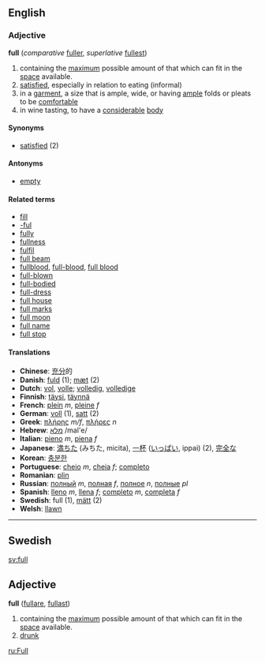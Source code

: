 ==English==
=== Adjective ===
'''full''' (''comparative'' [[fuller]], ''superlative'' [[fullest]])
# containing the [[maximum]] possible amount of that which can fit in the [[space]] available.
# [[satisfied]], especially in relation to eating (informal)
# in a [[garment]], a size that is ample, wide, or having [[ample]] folds or pleats to be [[comfortable]]
# in wine tasting, to have a [[considerable]] [[:w:wine|body]]
==== Synonyms ====
*[[satisfied]] (2)

==== Antonyms ====
*[[empty]]

====Related terms====
*[[fill]]
*[[-ful]]
*[[fully]]
*[[fullness]]
*[[fulfil]]<!-- how related? -->
*[[full beam]]
*[[fullblood]], [[full-blood]], [[full blood]]
*[[full-blown]]
*[[full-bodied]]
*[[full-dress]]
*[[full house]]
*[[full marks]]
*[[full moon]]
*[[full name]]
*[[full stop]]

==== Translations ====
*'''Chinese''': [[充分]]的
*'''Danish''': [[fuld]] (1); [[mæt]] (2)
*'''Dutch''': [[vol]], [[volle]]; [[volledig]], [[volledige]]
*'''Finnish''': [[täysi]], [[täynnä]]
*'''French''': [[plein]] ''m'', [[pleine]] ''f''
*'''German''': [[:de:voll|voll]] (1), [[satt]] (2)
*'''Greek''': [[πλήρης]] ''m/f'', [[πλήρες]] ''n''
*'''Hebrew''': [[מלא]] /mal'e/ 
*'''Italian''': [[pieno]] ''m'', [[piena]] ''f''
*'''Japanese''': [[満ちた]] (みちた, micita), [[一杯]] ([[いっぱい]], ippai) (2), [[完全]]な
*'''Korean''': [[충분한]]
*'''Portuguese''': [[cheio]] ''m'', [[cheia]] ''f''; [[completo]]
*'''Romanian''': [[plin]]
*'''Russian''': [[полный]] ''m'', [[полная]] ''f'', [[полное]] ''n'', [[полные]] ''pl''
*'''Spanish''': [[lleno]] ''m'', [[llena]] ''f''; [[completo]] ''m'', [[completa]] ''f''
*'''Swedish''': full (1), [[mätt]] (2)
*'''Welsh''': [[llawn]]

----

==Swedish==
[[sv:full]]
==Adjective==
'''full''' ([[fullare]], [[fullast]])

#containing the [[maximum]] possible amount of that which can fit in the [[space]] available.
#[[drunk]]

[[ru:Full]]